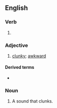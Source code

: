 ==English==

===Verb===
{{head|en|present participle}}

# {{present participle of|clunk|lang=en|nocat=1}}

===Adjective===
{{en-adj}}

# [[clunky]]; [[awkward]]

====Derived terms====
* {{l|en|clunkingly}}

===Noun===
{{en-noun}}

# A sound that clunks.